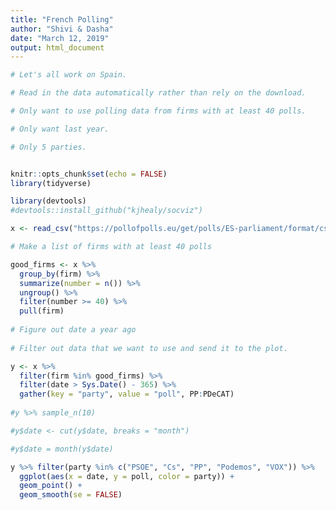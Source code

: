 ```yaml
---
title: "French Polling"
author: "Shivi & Dasha"
date: "March 12, 2019"
output: html_document
---
```


```r
# Let's all work on Spain.

# Read in the data automatically rather than rely on the download.

# Only want to use polling data from firms with at least 40 polls.

# Only want last year.

# Only 5 parties.


knitr::opts_chunk$set(echo = FALSE)
library(tidyverse)

library(devtools)
#devtools::install_github("kjhealy/socviz")

x <- read_csv("https://pollofpolls.eu/get/polls/ES-parliament/format/csv")
```

```r
# Make a list of firms with at least 40 polls

good_firms <- x %>% 
  group_by(firm) %>% 
  summarize(number = n()) %>% 
  ungroup() %>% 
  filter(number >= 40) %>% 
  pull(firm)
  
# Figure out date a year ago
  
# Filter out data that we want to use and send it to the plot.

y <- x %>% 
  filter(firm %in% good_firms) %>% 
  filter(date > Sys.Date() - 365) %>%
  gather(key = "party", value = "poll", PP:PDeCAT)
  
#y %>% sample_n(10)

#y$date <- cut(y$date, breaks = "month")

#y$date = month(y$date)

y %>% filter(party %in% c("PSOE", "Cs", "PP", "Podemos", "VOX")) %>% 
  ggplot(aes(x = date, y = poll, color = party)) +
  geom_point() +
  geom_smooth(se = FALSE)


```